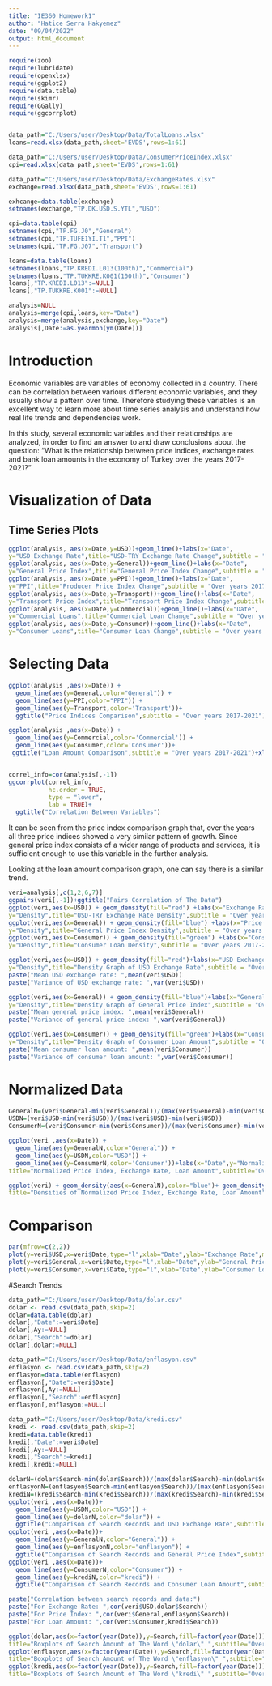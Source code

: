 ---
title: "IE360 Homework1"
author: "Hatice Serra Hakyemez"
date: "09/04/2022"
output: html_document
---

```{r libraries, include=FALSE,message=FALSE,warning=FALSE}
require(zoo)
require(lubridate)
require(openxlsx)
require(ggplot2)
require(data.table)
require(skimr)
require(GGally)
require(ggcorrplot)


data_path="C:/Users/user/Desktop/Data/TotalLoans.xlsx"
loans=read.xlsx(data_path,sheet='EVDS',rows=1:61)

data_path="C:/Users/user/Desktop/Data/ConsumerPriceIndex.xlsx"
cpi=read.xlsx(data_path,sheet='EVDS',rows=1:61)

data_path="C:/Users/user/Desktop/Data/ExchangeRates.xlsx"
exchange=read.xlsx(data_path,sheet='EVDS',rows=1:61)

exhcange=data.table(exchange)
setnames(exchange,"TP.DK.USD.S.YTL","USD")

cpi=data.table(cpi)
setnames(cpi,"TP.FG.J0","General")
setnames(cpi,"TP.TUFE1YI.T1","PPI")
setnames(cpi,"TP.FG.J07","Transport")

loans=data.table(loans)
setnames(loans,"TP.KREDI.L013(100th)","Commercial")
setnames(loans,"TP.TUKKRE.K001(100th)","Consumer")
loans[,"TP.KREDI.L013":=NULL]
loans[,"TP.TUKKRE.K001":=NULL]

analysis=NULL
analysis=merge(cpi,loans,key="Date")
analysis=merge(analysis,exchange,key="Date")
analysis[,Date:=as.yearmon(ym(Date))]

```

# Introduction

  Economic variables are variables of economy collected in a country. There can be correlation between various different economic variables, and they usually show a pattern over time. Therefore studying these variables is an excellent way to learn more about time series analysis and understand how real life trends and dependencies work.
  
  In this study, several economic variables and their relationships are analyzed, in order to find an answer to and draw conclusions about the question: "What is the relationship between price indices, exchange rates and bank loan amounts in the economy of Turkey over the years 2017-2021?"

# Visualization of Data
## Time Series Plots


```{r TimeSeries, echo=FALSE}
ggplot(analysis, aes(x=Date,y=USD))+geom_line()+labs(x="Date",
y="USD Exchange Rate",title="USD-TRY Exchange Rate Change",subtitle = "Over years 2017-2021")
ggplot(analysis, aes(x=Date,y=General))+geom_line()+labs(x="Date",
y="General Price Index",title="General Price Index Change",subtitle = "Over years 2017-2021")
ggplot(analysis, aes(x=Date,y=PPI))+geom_line()+labs(x="Date",
y="PPI",title="Producer Price Index Change",subtitle = "Over years 2017-2021")
ggplot(analysis, aes(x=Date,y=Transport))+geom_line()+labs(x="Date",
y="Transport Price Index",title="Transport Price Index Change",subtitle = "Over years 2017-2021")
ggplot(analysis, aes(x=Date,y=Commercial))+geom_line()+labs(x="Date",
y="Commercial Loans",title="Commercial Loan Change",subtitle = "Over years 2017-2021")
ggplot(analysis, aes(x=Date,y=Consumer))+geom_line()+labs(x="Date",
y="Consumer Loans",title="Consumer Loan Change",subtitle = "Over years 2017-2021")
```

# Selecting Data

```{r select,echo=FALSE}
ggplot(analysis ,aes(x=Date)) +
  geom_line(aes(y=General,color="General")) +
  geom_line(aes(y=PPI,color="PPI")) +
  geom_line(aes(y=Transport,color='Transport'))+
  ggtitle("Price Indices Comparison",subtitle = "Over years 2017-2021")+xlab("Date")+ylab("Price Index")

ggplot(analysis ,aes(x=Date)) +
  geom_line(aes(y=Commercial,color='Commercial')) +
  geom_line(aes(y=Consumer,color='Consumer'))+
 ggtitle("Loan Amount Comparison",subtitle = "Over years 2017-2021")+xlab("Date")+ylab("Total Loan")


correl_info=cor(analysis[,-1])
ggcorrplot(correl_info, 
           hc.order = TRUE, 
           type = "lower",
           lab = TRUE)+
  ggtitle("Correlation Between Variables")

```

   It can be seen from the price index comparison graph that, over the years all three price indices showed a very similar pattern of growth. Since general price index consists of a wider range of products and services, it is sufficient enough to use this variable in the further analysis.
   
   Looking at the loan amount comparison graph, one can say there is a similar trend.
   

``` {r S,echo=FALSE}
veri=analysis[,c(1,2,6,7)]
ggpairs(veri[,-1])+ggtitle("Pairs Correlation of The Data")
ggplot(veri,aes(x=USD)) + geom_density(fill="red") +labs(x="Exchange Rate",
y="Density",title="USD-TRY Exchange Rate Density",subtitle = "Over years 2017-2021")+ facet_wrap(~year(Date))
ggplot(veri,aes(x=General)) + geom_density(fill="blue") +labs(x="Price Index",
y="Density",title="General Price Index Density",subtitle = "Over years 2017-2021")+ facet_wrap(~year(Date))
ggplot(veri,aes(x=Consumer)) + geom_density(fill="green") +labs(x="Consumer Loan",
y="Density",title="Consumer Loan Density",subtitle = "Over years 2017-2021") + facet_wrap(~year(Date))

ggplot(veri,aes(x=USD)) + geom_density(fill="red")+labs(x="USD Exchange Rate",
y="Density",title="Density Graph of USD Exchange Rate",subtitle = "Over years 2017-2021")
paste("Mean USD exchange rate: ",mean(veri$USD))
paste("Variance of USD exchange rate: ",var(veri$USD))

ggplot(veri,aes(x=General)) + geom_density(fill="blue")+labs(x="General Price Index",
y="Density",title="Density Graph of General Price Index",subtitle = "Over years 2017-2021")
paste("Mean general price index: ",mean(veri$General))
paste("Variance of general price index: ",var(veri$General))

ggplot(veri,aes(x=Consumer)) + geom_density(fill="green")+labs(x="Consumer Loan Amount",
y="Density",title="Density Graph of Consumer Loan Amount",subtitle = "Over years 2017-2021")
paste("Mean consumer loan amount: ",mean(veri$Consumer)) 
paste("Variance of consumer loan amount: ",var(veri$Consumer))
```

# Normalized Data

```{r y,echo=FALSE}
GeneralN=(veri$General-min(veri$General))/(max(veri$General)-min(veri$General))
USDN=(veri$USD-min(veri$USD))/(max(veri$USD)-min(veri$USD))
ConsumerN=(veri$Consumer-min(veri$Consumer))/(max(veri$Consumer)-min(veri$Consumer))

ggplot(veri ,aes(x=Date)) +
  geom_line(aes(y=GeneralN,color="General")) +
  geom_line(aes(y=USDN,color="USD")) +
  geom_line(aes(y=ConsumerN,color='Consumer'))+labs(x="Date",y="Normalized Data",
title="Normalized Price Index, Exchange Rate, Loan Amount",subtitle="Over Years 2017-2021")

ggplot(veri) + geom_density(aes(x=GeneralN),color="blue")+ geom_density(aes(x=USDN),color="red")+ geom_density(aes(x=ConsumerN),color="green")+labs(x="Normalized Data",y="Density",
title="Densities of Normalized Price Index, Exchange Rate, Loan Amount",subtitle="Over Years 2017-2021")

```

# Comparison 

```{r comp,echo=FALSE}
par(mfrow=c(2,2))
plot(y=veri$USD,x=veri$Date,type="l",xlab="Date",ylab="Exchange Rate",main="Time Series of USD Exchange Rate")
plot(y=veri$General,x=veri$Date,type="l",xlab="Date",ylab="General Price Index",main="Time Series of General Price Index")
plot(y=veri$Consumer,x=veri$Date,type="l",xlab="Date",ylab="Consumer Loan",main="Time Series of Consumer Loan Amount")

```

#Search Trends

```{r search,echo=FALSE}
data_path="C:/Users/user/Desktop/Data/dolar.csv"
dolar <- read.csv(data_path,skip=2)
dolar=data.table(dolar)
dolar[,"Date":=veri$Date]
dolar[,Ay:=NULL]
dolar[,"Search":=dolar]
dolar[,dolar:=NULL]

data_path="C:/Users/user/Desktop/Data/enflasyon.csv"
enflasyon <- read.csv(data_path,skip=2)
enflasyon=data.table(enflasyon)
enflasyon[,"Date":=veri$Date]
enflasyon[,Ay:=NULL]
enflasyon[,"Search":=enflasyon]
enflasyon[,enflasyon:=NULL]

data_path="C:/Users/user/Desktop/Data/kredi.csv"
kredi <- read.csv(data_path,skip=2)
kredi=data.table(kredi)
kredi[,"Date":=veri$Date]
kredi[,Ay:=NULL]
kredi[,"Search":=kredi]
kredi[,kredi:=NULL]
```

```{r sel,echo=FALSE}
dolarN=(dolar$Search-min(dolar$Search))/(max(dolar$Search)-min(dolar$Search))
enflasyonN=(enflasyon$Search-min(enflasyon$Search))/(max(enflasyon$Search)-min(enflasyon$Search))
krediN=(kredi$Search-min(kredi$Search))/(max(kredi$Search)-min(kredi$Search))
ggplot(veri ,aes(x=Date))+
  geom_line(aes(y=USDN,color="USD")) +
  geom_line(aes(y=dolarN,color="dolar")) +
  ggtitle("Comparison of Search Records and USD Exchange Rate",subtitle = "Over years 2017-2021")+xlab("Date")+ylab("Normalized Data")
ggplot(veri ,aes(x=Date))+
  geom_line(aes(y=GeneralN,color="General")) +
  geom_line(aes(y=enflasyonN,color="enflasyon")) +
  ggtitle("Comparison of Search Records and General Price Index",subtitle = "Over years 2017-2021")+xlab("Date")+ylab("Normalized Data")
ggplot(veri ,aes(x=Date))+
  geom_line(aes(y=ConsumerN,color="Consumer")) +
  geom_line(aes(y=krediN,color="kredi")) +
  ggtitle("Comparison of Search Records and Consumer Loan Amount",subtitle = "Over years 2017-2021")+xlab("Date")+ylab("Normalized Data")
```

```{r corr,echo=FALSE}
paste("Correlation between search records and data:")
paste("For Exchange Rate: ",cor(veri$USD,dolar$Search))
paste("For Price Index: ",cor(veri$General,enflasyon$Search))
paste("For Loan Amount: ",cor(veri$Consumer,kredi$Search))
```

```{r boxplot,echo=FALSE}
ggplot(dolar,aes(x=factor(year(Date)),y=Search,fill=factor(year(Date)))) + geom_boxplot()+labs(x="Year",y="Search Amount",
title="Boxplots of Search Amount of The Word \"dolar\" ",subtitle="Over the Years 2017-2021")
ggplot(enflasyon,aes(x=factor(year(Date)),y=Search,fill=factor(year(Date)))) + geom_boxplot()+labs(x="Year",y="Search Amount",
title="Boxplots of Search Amount of The Word \"enflasyon\" ",subtitle="Over the Years 2017-2021") 
ggplot(kredi,aes(x=factor(year(Date)),y=Search,fill=factor(year(Date)))) + geom_boxplot() +labs(x="Year",y="Search Amount",
title="Boxplots of Search Amount of The Word \"kredi\" ",subtitle="Over the Years 2017-2021")

```















